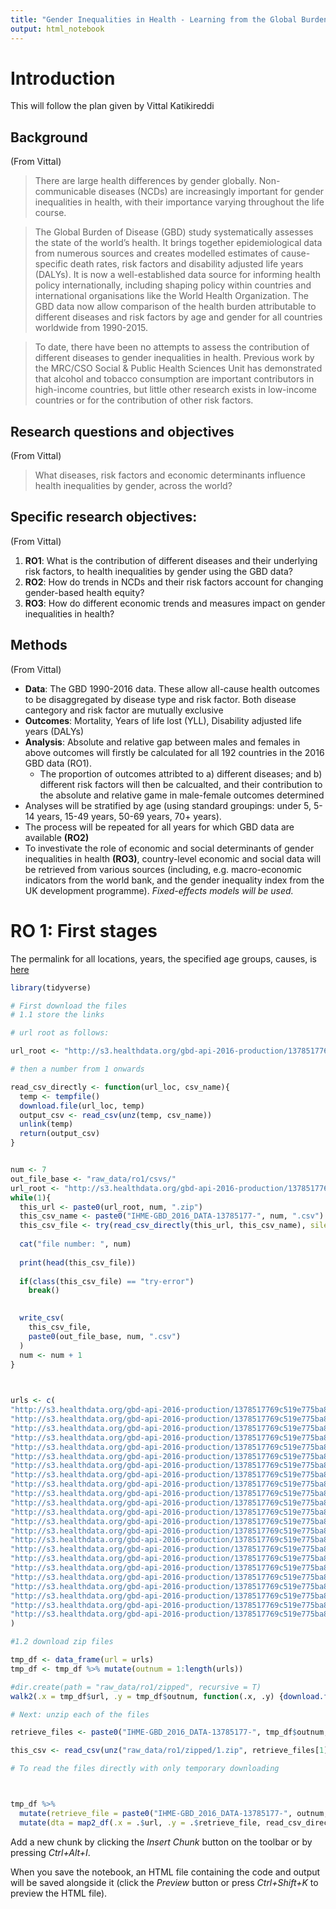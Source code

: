 ```yaml
---
title: "Gender Inequalities in Health - Learning from the Global Burden of Disease Study"
output: html_notebook
---
```


# Introduction

This will follow the plan given by Vittal Katikireddi

## Background 

(From Vittal) 

> There are large health differences by gender globally. Non-communicable diseases (NCDs) are increasingly important for gender inequalities in health, with their importance varying throughout the life course. 

> The Global Burden of Disease (GBD) study systematically assesses the state of the world’s health. It brings together epidemiological data from numerous sources and creates modelled estimates of cause-specific death rates, risk factors and disability adjusted life years (DALYs). It is now a well-established data source for informing health policy internationally, including shaping policy within countries and international organisations like the World Health Organization. The GBD data now allow comparison of the health burden attributable to different diseases and risk factors by age and gender for all countries worldwide from 1990-2015. 

> To date, there have been no attempts to assess the contribution of different diseases to gender inequalities in health. Previous work by the MRC/CSO Social & Public Health Sciences Unit has demonstrated that alcohol and tobacco consumption are important contributors in high-income countries, but little other research exists in low-income countries or for the contribution of other risk factors.

## Research questions and objectives 

(From Vittal)

> What diseases, risk factors and economic determinants influence health inequalities by gender, across the world?

## Specific research objectives: 

(From Vittal)

1. **RO1**: What is the contribution of different diseases and their underlying risk factors, to health inequalities by gender using the GBD data?
2. **RO2**: How do trends in NCDs and their risk factors account for changing gender-based health equity?
2. **RO3**: How do different economic trends and measures impact on gender inequalities in health? 

## Methods 

(From Vittal)

* **Data**: The GBD 1990-2016 data. These allow all-cause health outcomes to be disaggregated by disease type and risk factor. Both disease cantegory and risk factor are mutually exclusive
* **Outcomes**: Mortality, Years of life lost (YLL), Disability adjusted life years (DALYs)
* **Analysis**: Absolute and relative gap between males and females in above outcomes will firstly be calculated for all 192 countries in the 2016 GBD data (RO1).
    * The proportion of outcomes attribted to a) different diseases; and b) different risk factors will then be calcualted, and their contribution to the absolute and relative game in male-female outcomes determined
* Analyses will be stratified by age (using standard groupings: under 5, 5-14 years, 15-49 years, 50-69 years, 70+ years).
* The process will be repeated for all years for which GBD data are available **(RO2)**
* To investivate the role of economic and social determinants of gender inequalities in health **(RO3)**, country-level economic and social data will be retrieved from various sources (including, e.g. macro-economic indicators from the world bank, and the gender inequality index from the UK development programme). *Fixed-effects models will be used.*


# RO 1: First stages 

The permalink for all locations, years, the specified age groups, causes, is [here](http://ghdx.healthdata.org/gbd-results-tool?params=gbd-api-2016-permalink/b86b9576d3cf80b5e4864472dede0072)

```r
library(tidyverse)
```


```r

# First download the files 
# 1.1 store the links

# url root as follows:

url_root <- "http://s3.healthdata.org/gbd-api-2016-production/1378517769c519e775ba860b1cc102d0_files/IHME-GBD_2016_DATA-13785177-"

# then a number from 1 onwards 

read_csv_directly <- function(url_loc, csv_name){
  temp <- tempfile()
  download.file(url_loc, temp)
  output_csv <- read_csv(unz(temp, csv_name))
  unlink(temp)
  return(output_csv)
}


num <- 7
out_file_base <- "raw_data/ro1/csvs/"
url_root <- "http://s3.healthdata.org/gbd-api-2016-production/1378517769c519e775ba860b1cc102d0_files/IHME-GBD_2016_DATA-13785177-"
while(1){
  this_url <- paste0(url_root, num, ".zip")
  this_csv_name <- paste0("IHME-GBD_2016_DATA-13785177-", num, ".csv")
  this_csv_file <- try(read_csv_directly(this_url, this_csv_name), silent = TRUE)
  
  cat("file number: ", num)
  
  print(head(this_csv_file))
  
  if(class(this_csv_file) == "try-error")
    break()

  
  write_csv(
    this_csv_file,
    paste0(out_file_base, num, ".csv")        
  )
  num <- num + 1    
}

  

urls <- c(
"http://s3.healthdata.org/gbd-api-2016-production/1378517769c519e775ba860b1cc102d0_files/IHME-GBD_2016_DATA-13785177-1.zip",
"http://s3.healthdata.org/gbd-api-2016-production/1378517769c519e775ba860b1cc102d0_files/IHME-GBD_2016_DATA-13785177-2.zip",
"http://s3.healthdata.org/gbd-api-2016-production/1378517769c519e775ba860b1cc102d0_files/IHME-GBD_2016_DATA-13785177-3.zip",
"http://s3.healthdata.org/gbd-api-2016-production/1378517769c519e775ba860b1cc102d0_files/IHME-GBD_2016_DATA-13785177-4.zip",
"http://s3.healthdata.org/gbd-api-2016-production/1378517769c519e775ba860b1cc102d0_files/IHME-GBD_2016_DATA-13785177-5.zip",
"http://s3.healthdata.org/gbd-api-2016-production/1378517769c519e775ba860b1cc102d0_files/IHME-GBD_2016_DATA-13785177-6.zip",
"http://s3.healthdata.org/gbd-api-2016-production/1378517769c519e775ba860b1cc102d0_files/IHME-GBD_2016_DATA-13785177-7.zip",
"http://s3.healthdata.org/gbd-api-2016-production/1378517769c519e775ba860b1cc102d0_files/IHME-GBD_2016_DATA-13785177-8.zip",
"http://s3.healthdata.org/gbd-api-2016-production/1378517769c519e775ba860b1cc102d0_files/IHME-GBD_2016_DATA-13785177-9.zip",
"http://s3.healthdata.org/gbd-api-2016-production/1378517769c519e775ba860b1cc102d0_files/IHME-GBD_2016_DATA-13785177-10.zip",
"http://s3.healthdata.org/gbd-api-2016-production/1378517769c519e775ba860b1cc102d0_files/IHME-GBD_2016_DATA-13785177-11.zip",
"http://s3.healthdata.org/gbd-api-2016-production/1378517769c519e775ba860b1cc102d0_files/IHME-GBD_2016_DATA-13785177-12.zip",
"http://s3.healthdata.org/gbd-api-2016-production/1378517769c519e775ba860b1cc102d0_files/IHME-GBD_2016_DATA-13785177-13.zip",
"http://s3.healthdata.org/gbd-api-2016-production/1378517769c519e775ba860b1cc102d0_files/IHME-GBD_2016_DATA-13785177-14.zip",
"http://s3.healthdata.org/gbd-api-2016-production/1378517769c519e775ba860b1cc102d0_files/IHME-GBD_2016_DATA-13785177-15.zip",
"http://s3.healthdata.org/gbd-api-2016-production/1378517769c519e775ba860b1cc102d0_files/IHME-GBD_2016_DATA-13785177-16.zip",
"http://s3.healthdata.org/gbd-api-2016-production/1378517769c519e775ba860b1cc102d0_files/IHME-GBD_2016_DATA-13785177-17.zip",
"http://s3.healthdata.org/gbd-api-2016-production/1378517769c519e775ba860b1cc102d0_files/IHME-GBD_2016_DATA-13785177-18.zip",
"http://s3.healthdata.org/gbd-api-2016-production/1378517769c519e775ba860b1cc102d0_files/IHME-GBD_2016_DATA-13785177-19.zip",
"http://s3.healthdata.org/gbd-api-2016-production/1378517769c519e775ba860b1cc102d0_files/IHME-GBD_2016_DATA-13785177-20.zip",
"http://s3.healthdata.org/gbd-api-2016-production/1378517769c519e775ba860b1cc102d0_files/IHME-GBD_2016_DATA-13785177-21.zip",
"http://s3.healthdata.org/gbd-api-2016-production/1378517769c519e775ba860b1cc102d0_files/IHME-GBD_2016_DATA-13785177-22.zip",
"http://s3.healthdata.org/gbd-api-2016-production/1378517769c519e775ba860b1cc102d0_files/IHME-GBD_2016_DATA-13785177-23.zip"
)

#1.2 download zip files 

tmp_df <- data_frame(url = urls)
tmp_df <- tmp_df %>% mutate(outnum = 1:length(urls))

#dir.create(path = "raw_data/ro1/zipped", recursive = T)
walk2(.x = tmp_df$url, .y = tmp_df$outnum, function(.x, .y) {download.file(url = .x, destfile = paste0("raw_data/ro1/zipped/", .y, ".zip"))})

# Next: unzip each of the files 

retrieve_files <- paste0("IHME-GBD_2016_DATA-13785177-", tmp_df$outnum, ".csv")

this_csv <- read_csv(unz("raw_data/ro1/zipped/1.zip", retrieve_files[1]))

# To read the files directly with only temporary downloading 



tmp_df %>% 
  mutate(retrieve_file = paste0("IHME-GBD_2016_DATA-13785177-", outnum, ".csv")) %>% 
  mutate(dta = map2_df(.x = .$url, .y = .$retrieve_file, read_csv_directly)) -> tmp2


```
Add a new chunk by clicking the *Insert Chunk* button on the toolbar or by pressing *Ctrl+Alt+I*.

When you save the notebook, an HTML file containing the code and output will be saved alongside it (click the *Preview* button or press *Ctrl+Shift+K* to preview the HTML file).
